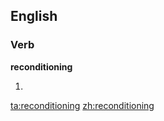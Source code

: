 ==English==

===Verb===
'''reconditioning'''

# {{present participle of|[[recondition]]}}

[[ta:reconditioning]]
[[zh:reconditioning]]